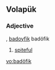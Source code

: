 ==Volapük==
===Adjective===
{{infl|vo|adjective}}, [[badoyfik]] badöfik 
# [[spiteful]]

[[vo:badöfik]]